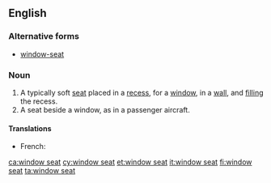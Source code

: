 ==English==
===Alternative forms===
*[[window-seat]]
===Noun===
{{en-noun|head=[[window]] [[seat]]}}

# A typically soft [[seat]] placed in a [[recess]], for a [[window]], in a [[wall]], and [[fill]]ing the recess.
# A seat beside a window, as in a passenger aircraft.

====Translations====
{{trans-top|seat in a recess with a window}}
* French: {{t+|fr|coussiège|m}}
{{trans-mid}}
{{trans-bottom}}

[[ca:window seat]]
[[cy:window seat]]
[[et:window seat]]
[[it:window seat]]
[[fi:window seat]]
[[ta:window seat]]